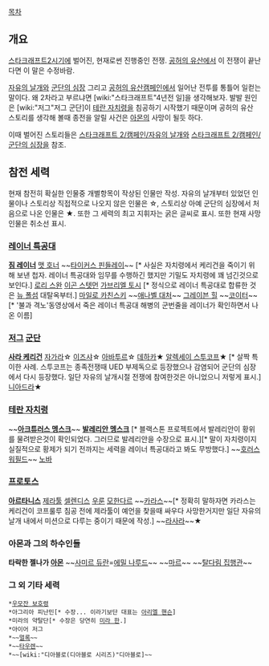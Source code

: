 [[목차]]
== 개요 ==
[[스타크래프트2]]시기에 벌어진, 현재로썬 진행중인 전쟁. [[공허의 유산]]에서 이 전쟁이 끝난다면 이 말은 수정바람.

[[자유의 날개]]와 [[군단의 심장]] 그리고 [[공허의 유산]]캠페인에서 일어난 전투를 통틀어 일컫는 말이다. 왜 2차라고 부르냐면 [wiki:"스타크래프트"4년전 일]을 생각해보자. 발발 원인은 [wiki:"저그"저그 군단]이 [[테란 자치령]]을 침공하기 시작했기 때문이며 공허의 유산 스토리를 생각해 볼때 종전을 알릴 사건은 [[아몬]]의 사망이 될듯 하다.

이때 벌어진 스토리들은 [[스타크래프트 2/캠페인/자유의 날개]]와 [[스타크래프트 2/캠페인/군단의 심장]]을 참조.

== 참전 세력 ==

현재 참전히 확실한 인물중 개별항목이 작상된 인물만 작성. 자유의 날개부터 있었던 인물이나 스토리상 직접적으로 나오지 않은 인물은 ☆, 스토리상 아예 군단의 심장에서 처음으로 나온 인물은 ★. 또한 그 세력의 최고 지휘자는 굵은 글씨로 표시. 또한 현재 사망인물은 취소선 표시.
=== [[레이너 특공대]] ===
'''[[짐 레이너]]'''
[[맷 호너]]
~~[[타이커스 핀들레이]]~~ [* 사실은 자치령에서 케리건을 죽이기 위해 보낸 첩자. 레이너 특공대와 임무를 수행하긴 했지만 기밀도 자치령에 꽤 넘긴것으로 보인다.]
[[로리 스완]]
[[이곤 스텟먼]]
[[가브리엘 토시]] [* 정식으로 레이너 특공대로 합류한 것은 [[뉴 폴섬]] 대탈옥부터.]
[[마일로 카친스키]]
~~[[애나벨 대처]]~~
[[그레이븐 힐]]
~~[[코이터]]~~ [* '불과 격노'동영상에서 죽은 레이너 특공대 해병의 군번줄을 레이너가 확인하면서 나온 이름]

=== [[저그]] [[군단]] ===
'''[[사라 케리건]]'''
[[자가라]]☆
[[이즈샤]]☆
[[아바투르]]☆
[[데하카]]★
[[알렉세이 스투코프]]★ [* 살짝 특이한 사례. 스투코프는 종족전쟁때 UED 부제독으로 등장했으나 감염되어 군단의 심장에서 다시 등장했다. 일단 자유의 날개시절 전쟁에 참여한것은 아니었으니 저렇게 표시.]
[[니아드라]]★

=== [[테란 자치령]] ===
~~'''[[아크튜러스 멩스크]]'''~~
'''[[발레리안 멩스크]]''' [* 블랙스톤 프로젝트에서 발레리안이 황위를 물려받은것이 확인되었다. 그러므로 발레리안을 수장으로 표시.][* 말이 자치령이지 실질적으로 황제가 되기 전까지는 세력을 레이너 특공대라고 봐도 무방했다.]
~~[[호러스 워필드]]~~
[[노바]]

=== [[프로토스]] ===
'''[[아르타니스]]'''
[[제라툴]]
[[셀렌디스]]
[[우룬]]
[[모한다르]]
~~[[카라스]]~~[* 정확히 말하자면 카라스는 케리건이 코프룰루 침공 전에 제라툴이 예언을 찾을때 싸우다 사망한거지만 일단 자유의 날개 내에서 미션으로 다루는 중이기 때문에 작성.]
~~[[라사라]]~~★

=== 아몬과 그의 하수인들 ===
'''타락한 젤나가 [[아몬]]'''
~~[[사미르 듀란]]=[[에밀 나루드]]~~
~~[[마르]]~~
~~[[탈다림 집행관]]~~

=== 그 외 기타 세력 ===

 *[[우모잔 보호령]]
 *아그리아 피난민[* 수장... 이라기보단 대표는 [[아리엘 핸슨]]]
 *미라의 약탈단[* 수장은 당연히 [[미라 한]].]
 *아이어 저그
 *~~[[멀록]]~~
 *~~[[타우렌]]~~
 *~~[wiki:"디아블로(디아블로 시리즈)"디아블로]~~
